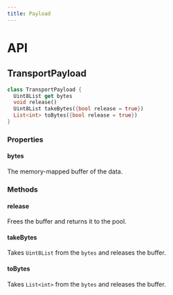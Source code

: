 ```yaml
---
title: Payload
---
```


# API

## TransportPayload

```dart title="Declaration"
class TransportPayload {
  Uint8List get bytes
  void release()
  Uint8List takeBytes({bool release = true})
  List<int> toBytes({bool release = true})
}
```

### Properties

#### bytes

The memory-mapped buffer of the data.

### Methods

#### release

Frees the buffer and returns it to the pool.

#### takeBytes

Takes `Uint8List` from the `bytes` and releases the buffer.

#### toBytes

Takes `List<int>` from the `bytes` and releases the buffer.